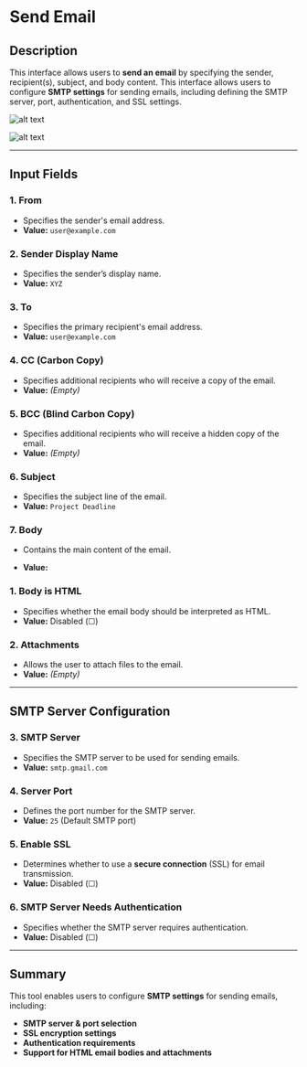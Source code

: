 # **Send Email**

## **Description**

This interface allows users to **send an email** by specifying the sender, recipient(s), subject, and body content. This interface allows users to configure **SMTP settings** for sending emails, including defining the SMTP server, port, authentication, and SSL settings.

![alt text](../../../assets/email/send-email.png)

![alt text](../../../assets/email/send-email2.png)

---

## **Input Fields**

### **1. From**

- Specifies the sender's email address.
- **Value:** `user@example.com`

### **2. Sender Display Name**

- Specifies the sender’s display name.
- **Value:** `XYZ`

### **3. To**

- Specifies the primary recipient's email address.
- **Value:** `user@example.com`

### **4. CC (Carbon Copy)**

- Specifies additional recipients who will receive a copy of the email.
- **Value:** _(Empty)_

### **5. BCC (Blind Carbon Copy)**

- Specifies additional recipients who will receive a hidden copy of the email.
- **Value:** _(Empty)_

### **6. Subject**

- Specifies the subject line of the email.
- **Value:** `Project Deadline`

### **7. Body**

- Contains the main content of the email.

- **Value:**

### **1. Body is HTML**

- Specifies whether the email body should be interpreted as HTML.
- **Value:** Disabled (☐)

### **2. Attachments**

- Allows the user to attach files to the email.
- **Value:** _(Empty)_

---

## **SMTP Server Configuration**

### **3. SMTP Server**

- Specifies the SMTP server to be used for sending emails.
- **Value:** `smtp.gmail.com`

### **4. Server Port**

- Defines the port number for the SMTP server.
- **Value:** `25` (Default SMTP port)

### **5. Enable SSL**

- Determines whether to use a **secure connection** (SSL) for email transmission.
- **Value:** Disabled (☐)

### **6. SMTP Server Needs Authentication**

- Specifies whether the SMTP server requires authentication.
- **Value:** Disabled (☐)

---

## **Summary**

This tool enables users to configure **SMTP settings** for sending emails, including:

- **SMTP server & port selection**
- **SSL encryption settings**
- **Authentication requirements**
- **Support for HTML email bodies and attachments**